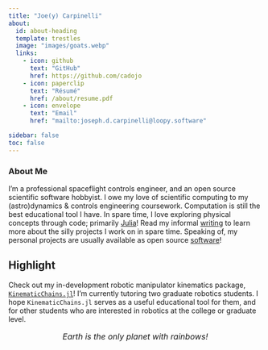 ```yaml
---
title: "Joe(y) Carpinelli"
about:
  id: about-heading
  template: trestles
  image: "images/goats.webp"
  links:
    - icon: github
      text: "GitHub"
      href: https://github.com/cadojo
    - icon: paperclip
      text: "Résumé"
      href: /about/resume.pdf
    - icon: envelope
      text: "Email"
      href: "mailto:joseph.d.carpinelli@loopy.software"

sidebar: false
toc: false
---
```


::::{#about-heading .column-body}

:::{.column-body-outset-left}
### About Me

I'm a professional spaceflight controls engineer, and an open source
scientific software hobbyist. I owe my love of scientific computing 
to my (astro)dynamics & controls engineering coursework. Computation
is still the best educational tool I have. In spare time,
I love exploring physical concepts through code; primarily [Julia](https://julialang.org)!
Read my informal [writing](/blog/) to learn more about the silly projects I 
work on in spare time. Speaking of, my personal projects are usually 
available as open source [software](/packages)! 

## Highlight

Check out my in-development robotic manipulator kinematics package, [`KinematicChains.jl`](https://github.com/cadojo/KinematicChains.jl)! I'm currently tutoring two graduate robotics students. I hope `KinematicChains.jl` serves as a useful educational tool for them, and for other students who are interested in robotics at the college or graduate level. 
:::

::::


:::{.callout-tip appearance="minimal" style="width: 66%; margin: auto;"}

<div id="lead" class="lead" style="font-size: medium">
  <center><p><i>Earth is the only planet with rainbows!</p></i></center>
  <script>
    let facts = [
      'Our planet\'s sky glows blue!',
      'There are more trees on Earth than stars in the Milky Way.',
      'Humans consume around 12 billion pounds of coffee per year.',
      'Earth is the only planet in our solar system with rainbows.',
      'Modern transisters are smaller than the wavelength of visible light.',
      'That shooting star you saw could\'ve been astronaut poop!',
      'In 2008, Norway knighted a penguin named Nils Olav.',
      'The most money ever paid for a cow in an auction was $1.3 million.',
      'Every year, about 98% of the atoms in your body are replaced.',
      'Elephants are the only mammals that can\'t jump.',
      'Elephants are the only mammals with four knees.',
      'American car horns beep in the tone of F.',
      'Cats can hear ultrasound.',
      'The Neanderthal\'s brain was bigger than yours. Sorry.',
      '1 in 5,000 north Atlantic lobsters are born bright blue.'
    ];
    let fact = facts[Math.floor(Math.random() * facts.length)];
    document.querySelector("#lead").innerHTML = "<i>" + fact + "</i>";
  </script>
</div>
:::

